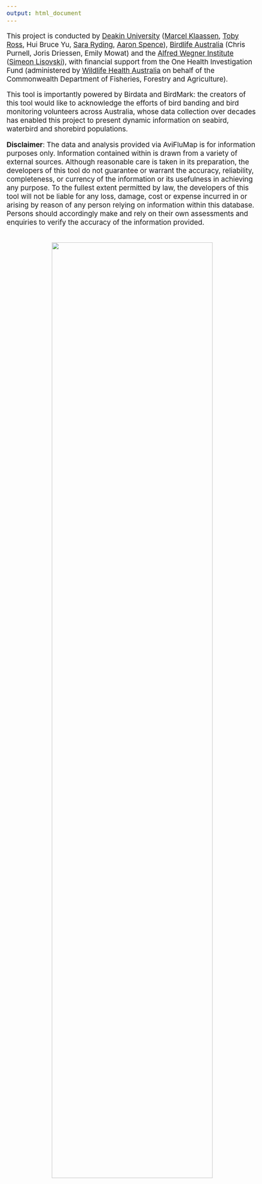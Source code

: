 ```yaml
---
output: html_document
---
```


<style type="text/css">
  body{
  font-size: 14pt;
}
</style>

This project is conducted by <a href="https://www.deakin.edu.au/" target="_blank">Deakin University</a> (<a href="https://experts.deakin.edu.au/917-marcel-klaassen"  target="_blank">Marcel Klaassen</a>,  <a href="https://experts.deakin.edu.au/56468-toby-ross"  target="_blank">Toby Ross</a>, Hui Bruce Yu, <a href="https://experts.deakin.edu.au/56468-toby-ross"  target="_blank">Sara Ryding</a>, <a href="https://experts.deakin.edu.au/9336-aaron-spence"  target="_blank">Aaron Spence</a>), <a href="https://birdlife.org.au/" target="_blank">Birdlife Australia</a> (Chris Purnell, Joris Driessen, Emily Mowat) and the <a href="https://www.awi.de" target="_blank">Alfred Wegner Institute</a> (<a href="https://www.awi.de/ueber-uns/organisation/mitarbeiter/detailseite/simeon-lisovski.html"  target="_blank">Simeon Lisovski</a>), with financial support from the One Health Investigation Fund (administered by <a href="https://wildlifehealthaustralia.com.au/" target="_blank">Wildlife Health Australia</a> on behalf of the Commonwealth Department of Fisheries, Forestry and Agriculture).

This tool is importantly powered by Birdata and BirdMark: the creators of this tool would like to acknowledge the efforts of bird banding and bird monitoring volunteers across Australia, whose data collection over decades has enabled this project to present dynamic information on seabird, waterbird and shorebird populations.

**Disclaimer**: The data and analysis provided via AviFluMap is for information purposes only. Information contained within is drawn from a variety of external sources. Although reasonable care is taken in its preparation, the developers of this tool do not guarantee or warrant the accuracy, reliability, completeness, or currency of the information or its usefulness in achieving any purpose. To the fullest extent permitted by law, the developers of this tool will not be liable for any loss, damage, cost or expense incurred in or arising by reason of any person relying on information within this database. Persons should accordingly make and rely on their own assessments and enquiries to verify the accuracy of the information provided.

<br>
<center>![](logos_small_horizontal.png){width=80%}</center>